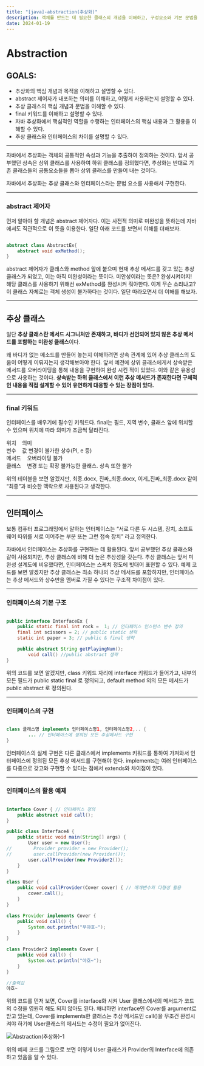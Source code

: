 ```yaml
---
title: "[java]-abstraction(추상화)"
description: 객체를 만드는 데 필요한 클래스의 개념을 이해하고, 구성요소와 기본 문법을 설명할 수 있다.
date: 2024-01-19
---
```




# Abstraction

## GOALS:

- 추상화의 핵심 개념과 목적을 이해하고 설명할 수 있다.
- abstract 제어자가 내포하는 의미를 이해하고, 어떻게 사용하는지 설명할 수 있다.
- 추상 클래스의 핵심 개념과 문법을 이해할 수 있다.
- final 키워드를 이해하고 설명할 수 있다.
- 자바 추상화에서 핵심적인 역할을 수행하는 인터페이스의 핵심 내용과 그 활용을 이해할 수 있다.
- 추상 클래스와 인터페이스의 차이를 설명할 수 있다.

---

 자바에서 추상화는 객체의 공통적인 속성과 기능을 추출하여 정의하는 것이다. 앞서 공부했던 상속은 상위 클래스를 사용하여 하위 클래스를 정의했다면, 추상화는 반대로 기존 클래스들의 공통요소들을 뽑아 상위 클래스를 만들어 내는 것이다.

 자바에서 추상화는 추상 클래스와 인터페이스라는 문법 요소를 사용해서 구현한다.

---

### abstract 제어자

먼저 알아야 할 개념은 abstract 제어자다. 이는 사전적 의미로 미완성을 뜻하는데 자바에서도 직관적으로 이 뜻을 이용한다. 
일단 아래 코드를 보면서 이해를 더해보자.

```java

abstract class AbstractEx{
	abstract void exMethod();
}

```

abstract 제어자가 클래스와 method 앞에 붙으며 현재 추상 메서드를 갖고 있는 추상 클래스가 되었고, 이는 아직 미완성이라는 뜻이다. 미안성이라는 뜻은? 완성시켜야지! 해당 클래스를 사용하기 위해선 exMethod를 완성시켜 줘야한다. 이게 무슨 소리냐고? 이 클래스 자체로는 객체 생성이 불가하다는 것이다. 일단 따라오면서 더 이해를 해보자.

---

## 추상 클래스

일단 **추상 클래스란 메서드 시그니처만 존재하고, 바디가 선언되어 있지 않은 추상 메서드를 포함하는 미완성 클래스**이다.

왜 바디가 없는 메소드를 만들어 놓는지 이해하려면 상속 관계에 있어 추상 클래스의 도움이 어떻게 이뤄지는지 생각해보아야 한다. 앞서 예전에 상위 클래스에게서 상속받은 메서드를 오버라이딩을 통해 내용을 구현하여 완성 시킨 적이 있었다. 이와 같은 유용성으로 사용하는 것이다. **상속받는 하위 클래스에서 이런 추상 메서드가 존재한다면 구체적인 내용을 직접 설계할 수 있어 유연하게 대응할 수 있는 장점이 있다.**

---

### final 키워드

인터페이스를 배우기에 필수인 키워드다. final는 필드, 지역 변수, 클래스 앞에 위치할 수 있으며 위치에 따라 의미가 조금씩 달라진다.

위치 &nbsp;&nbsp; 의미<br/>
변수 &nbsp;&nbsp; 값 변경이 불가한 상수(PI, e 등)<br/>
메서드 &nbsp;&nbsp; 오버라이딩 불가<br/>
클래스 &nbsp;&nbsp; 변경 또는 확장 불가능한 클래스. 상속 또한 불가<br/>

위의 테이블을 보면 알겠지만, 최종.docx, 진짜_최종.docx, 이게_진짜_최종.docx 같이 “최종”과 비슷한 맥락으로 사용된다고 생각한다.

---

## 인터페이스

 보통 컴퓨터 프로그래밍에서 말하는 인터페이스는 “서로 다른 두 시스템, 장치, 소프트웨어 따위를 서로 이어주는 부분 또는 그런 접속 장치” 라고 정의한다.

 자바에서 인터페이스는 추상화를 구현하는 데 활용된다. 앞서 공부했던 추상 클래스와 같이 사용되지만, 추상 클래스에 비해 더 높은 추상성을 갖는다. 추상 클래스는 앞서 미완성 설계도에 비유했다면, 인터페이스는 스케치 정도에 빗대어 표현할 수 있다. 예제 코드를 보면 알겠지만 추상 클래스는 최소 하나의 추상 메서드를 포함하지만, 인터페이스는 추상 메서드와 상수만을 멤버로 가질 수 있다는 구조적 차이점이 있다.

---

### 인터페이스의 기본 구조

```java

public interface InterfaceEx {
    public static final int rock =  1; // 인터페이스 인스턴스 변수 정의
    final int scissors = 2; // public static 생략
    static int paper = 3; // public & final 생략

    public abstract String getPlayingNum();
		void call() //public abstract 생략 
}

```

 위의 코드를 보면 알겠지만, class 키워드 자리에 interface 키워드가 들어가고, 내부의 모든 필드가 public static final 로 정의되고, default method 외의 모든 메서드가 public abstract 로 정의된다.

---

### 인터페이스의 구현

```java

class 클래스명 implements 인터페이스명1, 인터페이스명2,.. {
		... // 인터페이스에 정의된 모든 추상메서드 구현
}

```

 인터페이스의 실제 구현은 다른 클래스에서 implements 키워드를 통하여 가져와서 인터페이스에 정의된 모든 추상 메서드를 구현해야 한다. implements는 여러 인터페이스를 다중으로 갖고와 구현할 수 있다는 점에서 extends와 차이점이 있다.

---

### 인터페이스의 활용 예제

```java

interface Cover { // 인터페이스 정의
    public abstract void call();
}

public class Interface4 {
    public static void main(String[] args) {
        User user = new User();
//        Provider provider = new Provider();
//        user.callProvider(new Provider());
        user.callProvider(new Provider2());
    }
}

class User {
    public void callProvider(Cover cover) { // 매개변수의 다형성 활용
        cover.call();
    }
}

class Provider implements Cover {
    public void call() {
        System.out.println("무야호~");
    }
}

class Provider2 implements Cover {
    public void call() {
        System.out.println("야호~");
    }
}

//출력값
야호~

```

  위의 코드를 먼저 보면, Cover를 interface화 시켜 User 클래스에서의 메서드가 코드의 수정을 영원히 해도 되지 않아도 된다. 왜냐하면 interface인 Cover를 argument로 받고 있는데, Cover를 implements한 클래스는 추상 메서드인 call()을 무조건 완성시켜야 하기에 User클래스의 메서드는 수정이 필요가 없어진다.  

![Abstraction(추상화)-1](https://github.com/Sniij/chomanki.com/blob/main/content/blog/java-oop-abstraction/abstraction-1?raw=true)

 위의 예제 코드를 그림으로 보면 이렇게 User 클래스가 Provider의 Interface에 의존하고 있음을 알 수 있다.